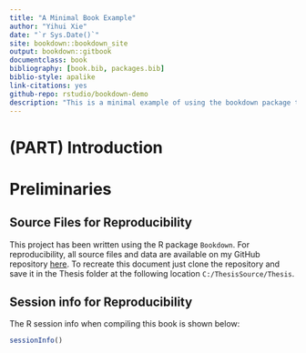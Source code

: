 ```yaml
--- 
title: "A Minimal Book Example"
author: "Yihui Xie"
date: "`r Sys.Date()`"
site: bookdown::bookdown_site
output: bookdown::gitbook
documentclass: book
bibliography: [book.bib, packages.bib]
biblio-style: apalike
link-citations: yes
github-repo: rstudio/bookdown-demo
description: "This is a minimal example of using the bookdown package to write a book. The output format for this example is bookdown::gitbook."
---
```

# (PART) Introduction {-}
# Preliminaries

## Source Files for Reproducibility

This project has been written using the R package `Bookdown`. For reproducibility, all source files and data are available on my GitHub repository [here](https://github.com/twoshotamericano/Thesis). To recreate this document just clone the repository and save it in the Thesis folder at the following location `C:/ThesisSource/Thesis`.

## Session info for Reproducibility

The R session info when compiling this book is shown below:

```r
sessionInfo()

```

